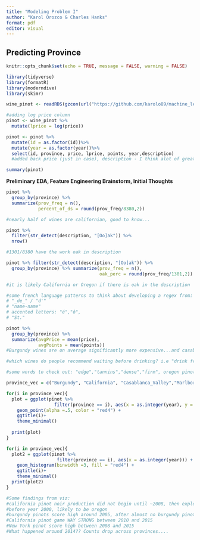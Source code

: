 ```yaml
---
title: "Modeling Problem I"
author: "Karol Orozco & Charles Hanks"
format: pdf
editor: visual
---
```


## Predicting Province

```r
knitr::opts_chunk$set(echo = TRUE, message = FALSE, warning = FALSE)

library(tidyverse)
library(formatR)
library(moderndive)
library(skimr)

wine_pinot <- readRDS(gzcon(url("https://github.com/karolo89/machine_learning_assignment/raw/main/pinot.rds")))
```

```r

#adding log price column
pinot <- wine_pinot %>% 
  mutate(lprice = log(price))

pinot <- pinot %>%
  mutate(id = as.factor(id))%>%
  mutate(year = as.factor(year))%>%
  select(id, province, price, lprice, points, year,description)
  #added back price (just in case), description - I think alot of great features will coming from mining that   text! 

summary(pinot)

```

**Preliminary EDA, Feature Engineering Brainstorm, Initial Thoughts**


```r
pinot %>% 
  group_by(province) %>% 
  summarize(prov_freq = n(), 
            percent_of_ds = round(prov_freq/8380,2))

#nearly half of wines are californian, good to know... 

pinot %>% 
  filter(str_detect(description, "[Oo]ak")) %>% 
  nrow()

#1301/8380 have the work oak in description 

pinot %>% filter(str_detect(description, "[Oo]ak")) %>% 
  group_by(province) %>% summarize(prov_freq = n(), 
                                   oak_perc = round(prov_freq/1301,2))

#it is likely California or Oregon if there is oak in the description

#some french language patterns to think about developing a regex from: 
# "_de_" / "d'"
# "name-name"
# accented letters: "é","ô",
# "St."

pinot %>% 
  group_by(province) %>% 
  summarize(avgPrice = mean(price), 
            avgPoints = mean(points))
#Burgundy wines are on average significantly more expensive...and casablanca valley wines on average have the lowest price and score.  

#which wines do people recommend waiting before drinking? i.e "drink from XXXX" 

#some words to check out: "edge","tannins","dense","firm", oregon pinot is fruity. 

province_vec = c("Burgundy", "California", "Casablanca_Valley","Marlborough", "New_York", "Oregon")

for(i in province_vec){
  plot = ggplot(pinot %>% 
                  filter(province == i), aes(x = as.integer(year), y = points)) +      
    geom_point(alpha =.5, color = "red4") + 
    ggtitle(i)+
    theme_minimal()
  
  print(plot)
}

for(i in province_vec){
  plot2 = ggplot(pinot %>% 
                   filter(province == i), aes(x = as.integer(year))) + 
    geom_histogram(binwidth =3, fill = "red4") + 
    ggtitle(i)+
    theme_minimal()
  print(plot2)
}

#Some findings from viz:
#california pinot noir production did not begin until ~2008, then exploded! 
#before year 2000, likely to be oregon 
#burgundy pinots score high around 2005, after almost no burgundy pinots between 2000 and 2005
#California pinot game WAY STRONG between 2010 and 2015
#New York pinot score high between 2008 and 2015 
#What happened around 2014?? Counts drop across provinces....
```
